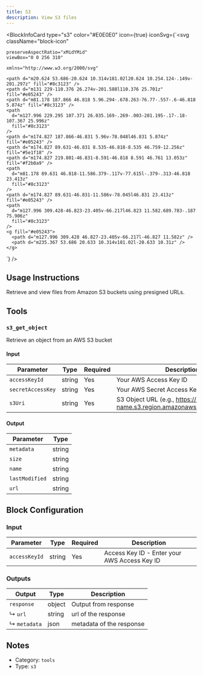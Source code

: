 ```yaml
---
title: S3
description: View S3 files
---
```



<BlockInfoCard
  type="s3"
  color="#E0E0E0"
  icon={true}
  iconSvg={`<svg className="block-icon"
    
    
    preserveAspectRatio="xMidYMid"
    viewBox="0 0 256 310"
    
    xmlns="http://www.w3.org/2000/svg"
  >
    <path d="m20.624 53.686-20.624 10.314v181.02l20.624 10.254.124-.149v-201.297z" fill="#8c3123" />
    <path d="m131 229-110.376 26.274v-201.588l110.376 25.701z" fill="#e05243" />
    <path d="m81.178 187.866 46.818 5.96.294-.678.263-76.77-.557-.6-46.818 5.874z" fill="#8c3123" />
    <path
      d="m127.996 229.295 107.371 26.035.169-.269-.003-201.195-.17-.18-107.367 25.996z"
      fill="#8c3123"
    />
    <path d="m174.827 187.866-46.831 5.96v-78.048l46.831 5.874z" fill="#e05243" />
    <path d="m174.827 89.631-46.831 8.535-46.818-8.535 46.759-12.256z" fill="#5e1f18" />
    <path d="m174.827 219.801-46.831-8.591-46.818 8.591 46.761 13.053z" fill="#f2b0a9" />
    <path
      d="m81.178 89.631 46.818-11.586.379-.117v-77.615l-.379-.313-46.818 23.413z"
      fill="#8c3123"
    />
    <path d="m174.827 89.631-46.831-11.586v-78.045l46.831 23.413z" fill="#e05243" />
    <path
      d="m127.996 309.428-46.823-23.405v-66.217l46.823 11.582.689.783-.187 75.906z"
      fill="#8c3123"
    />
    <g fill="#e05243">
      <path d="m127.996 309.428 46.827-23.405v-66.217l-46.827 11.582z" />
      <path d="m235.367 53.686 20.633 10.314v181.02l-20.633 10.31z" />
    </g>
  </svg>`}
/>

## Usage Instructions

Retrieve and view files from Amazon S3 buckets using presigned URLs.

## Tools

### `s3_get_object`

Retrieve an object from an AWS S3 bucket

#### Input

| Parameter         | Type   | Required | Description                                                                      |
| ----------------- | ------ | -------- | -------------------------------------------------------------------------------- |
| `accessKeyId`     | string | Yes      | Your AWS Access Key ID                                                           |
| `secretAccessKey` | string | Yes      | Your AWS Secret Access Key                                                       |
| `s3Uri`           | string | Yes      | S3 Object URL \(e.g., https://bucket-name.s3.region.amazonaws.com/path/to/file\) |

#### Output

| Parameter      | Type   |
| -------------- | ------ |
| `metadata`     | string |
| `size`         | string |
| `name`         | string |
| `lastModified` | string |
| `url`          | string |

## Block Configuration

### Input

| Parameter     | Type   | Required | Description                                  |
| ------------- | ------ | -------- | -------------------------------------------- |
| `accessKeyId` | string | Yes      | Access Key ID - Enter your AWS Access Key ID |

### Outputs

| Output       | Type   | Description              |
| ------------ | ------ | ------------------------ |
| `response`   | object | Output from response     |
| ↳ `url`      | string | url of the response      |
| ↳ `metadata` | json   | metadata of the response |

## Notes

- Category: `tools`
- Type: `s3`

